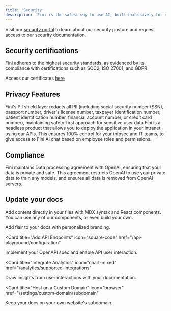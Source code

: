 ```yaml
---
title: 'Security'
description: 'Fini is the safest way to use AI, built exclusively for enterprises. Our commitment to data privacy and security is embedded in every part of our business.'
---
```


<Tip>Visit our [security portal](https://security.usefini.com) to learn about our security posture and request access to our security documentation.</Tip>

## Security certifications

Fini adheres to the highest security standards, as evidenced by its compliance with certifications such as SOC2, ISO 27001, and GDPR.

Access our certificates [here](https://security.usefini.com)

## Privacy Features

<Card title="PII masking" icon="shield-halved" iconType="duotone" color="#ca8b04">
  Fini's PII shield layer redacts all PII (including social security number (SSN), passport number, driver's license number, taxpayer identification number, patient identification number, financial account number, or credit card number), maintaining safety-first approach for sensitive user data
</Card>

<Card title="Roles based Access" icon="people-group" iconType="duotone" color="#ca8b04">
  Fini is a headless product that allows you to deploy the application in your intranet using our APIs. This ensures 100% control for your infosec and IT teams, to give access to Fini AI chat based on employee roles and permissions.
</Card>

## Compliance

<Card title="Data Processing Agreements" icon="handshake" iconType="duotone" color="#ca8b04">
  Fini maintains Data processing agreement with OpenAI, ensuring that your data is private and safe. This agreement restricts OpenAI to use your private data to train any models, and ensures all data is removed from OpenAI servers.
</Card>



## Update your docs

Add content directly in your files with MDX syntax and React components. You can use any of our components, or even build your own.

<CardGroup>

<Card title="Style Your Docs" icon="paintbrush" href="/settings/global">
  Add flair to your docs with personalized branding.
</Card>

<Card
  title="Add API Endpoints"
  icon="square-code"
  href="/api-playground/configuration"
>
  Implement your OpenAPI spec and enable API user interaction.
</Card>

<Card
  title="Integrate Analytics"
  icon="chart-mixed"
  href="/analytics/supported-integrations"
>
  Draw insights from user interactions with your documentation.
</Card>

<Card
  title="Host on a Custom Domain"
  icon="browser"
  href="/settings/custom-domain/subdomain"
>
  Keep your docs on your own website's subdomain.
</Card>

</CardGroup>
